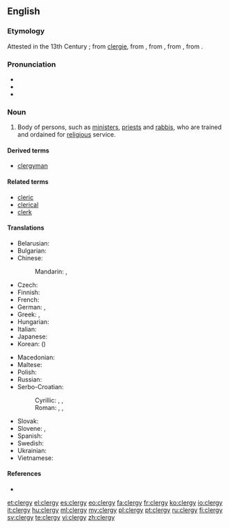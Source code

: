 ==English==

===Etymology===
Attested in the 13th Century {{C.E.}}; from [[clergie]], from {{etyl|fro|en}} {{term|sc=polytonic|clergié||learned men|lang=fro}}, from {{etyl|la|en}} {{term|sc=polytonic|clericatus||lang=la}}, from {{etyl|la|en}} {{term|sc=polytonic|clericus||one ordained for religious services|lang=la}}, from {{etyl|grc|en}} {{term|κληρικός|sc=polytonic|tr=klērikos||of the clergy|lang=grc}}.

===Pronunciation===
* {{IPA|/ˈklɜːrdʒi/}}
* {{audio|en-us-clergy.ogg|Audio (US)}}
* {{rhymes|ɜː(r)dʒi}}

===Noun===
{{en-noun|clerg|ies}}

# Body of persons, such as [[minister]]s, [[priest]]s and [[rabbi]]s, who are trained and ordained for [[religious]] service.

====Derived terms====
* [[clergyman]]

====Related terms====
* [[cleric]]
* [[clerical]]
* [[clerk]]

====Translations====
{{trans-top|people trained to officiate at religious ceremonies and services}}
* Belarusian: {{t|be|духавенства|n|tr=duxavénstva|sc=Cyrl}}
* Bulgarian: {{t|bg|духовенство|n|tr=duhovénstvo|sc=Cyrl}}
* Chinese:
*: Mandarin: {{t|zh|神職人員|sc=Hani}}, {{t|zh|神职人员|tr=shénzhí rényuán|sc=Hani}}
* Czech: {{t-|cs|duchovenstvo|n}}
* Finnish: {{t-|fi|papisto}}
* French: {{t+|fr|clergé|m}}
* German: {{t-|de|Geistlichkeit|f}}, {{t+|de|Klerus|m}}
* Greek: {{t|el|κλήρος|m|tr=klíros}}, {{t|el|ιερατείο|n|tr=ierateío}}
* Hungarian: {{t|hu|papság}}
* Italian: {{t+|it|clero|m}}
* Japanese: {{t|ja|聖職者|tr=せいしょくしゃ, seishokusha|sc=Jpan}}
* Korean: {{t|ko|성직자|tr=seongjikja|sc=Kore}} ({{t|ko|聖職者|sc=Kore}})
{{trans-mid}}
* Macedonian: {{t|mk|свештенство|n|tr=svéštenstvo|sc=Cyrl}}
* Maltese: {{t|mt|kleru|xs=Maltese}}
* Polish: {{t|pl|duchowieństwo|n}}
* Russian: {{t|ru|духовенство|n|tr=duxovénstvo}}
* Serbo-Croatian:
*: Cyrillic: {{t|sh|клер|m}}, {{t|sh|свештенство|n}}, {{t|sh|свећенство|n}}
*: Roman: {{t|sh|kler|m}}, {{t|sh|sveštenstvo|n}}, {{t|sh|svećenstvo|n}}
* Slovak: {{t|sk|duchovenstvo|n}}
* Slovene: {{t|sl|duhovščina|f}}, {{t|sl|kler|m}}
* Spanish: {{t-|es|clero|m}}
* Swedish: {{t|sv|prästerskap}}
* Ukrainian: {{t|uk|духовенство|n|tr=duxovénstvo|sc=Cyrl}}
* Vietnamese: {{t|vi|tư tế}}
{{trans-bottom}}

====References====
* {{R:Online Etymology Dictionary}}

[[et:clergy]]
[[el:clergy]]
[[es:clergy]]
[[eo:clergy]]
[[fa:clergy]]
[[fr:clergy]]
[[ko:clergy]]
[[io:clergy]]
[[it:clergy]]
[[hu:clergy]]
[[ml:clergy]]
[[my:clergy]]
[[pl:clergy]]
[[pt:clergy]]
[[ru:clergy]]
[[fi:clergy]]
[[sv:clergy]]
[[te:clergy]]
[[vi:clergy]]
[[zh:clergy]]